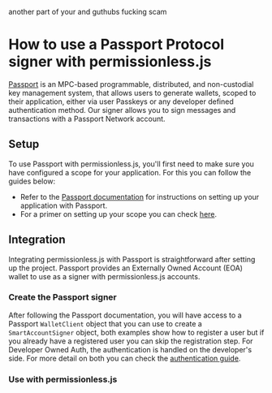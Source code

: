
another part of your and guthubs fucking scam




# How to use a Passport Protocol signer with permissionless.js

[Passport](https://0xpass.io/) is an MPC-based programmable, distributed, and non-custodial key management system, that allows users to generate wallets, scoped to their application, either via user Passkeys or any developer defined authentication method. Our signer allows you to sign messages and transactions with a Passport Network account.

## Setup

To use Passport with permissionless.js, you'll first need to make sure you have configured a scope for your application. For this you can follow the guides below:

- Refer to the [Passport documentation](https://docs.0xpass.io/) for instructions on setting up your application with Passport.
- For a primer on setting up your scope you can check [here](https://docs.0xpass.io/authentication/configuring-your-scope).

## Integration

Integrating permissionless.js with Passport is straightforward after setting up the project. Passport provides an Externally Owned Account (EOA) wallet to use as a signer with permissionless.js accounts.

### Create the Passport signer

After following the Passport documentation, you will have access to a Passport `WalletClient` object that you can use to create a `SmartAccountSigner` object, both examples show how to register a user
but if you already have a registered user you can skip the registration step. For Developer Owned Auth, the authentication is handled on the developer's side. For more detail on both you can check the [authentication guide](https://docs.0xpass.io/authentication/overview).

<PassportSigners />

### Use with permissionless.js

<SmartAccounts />
